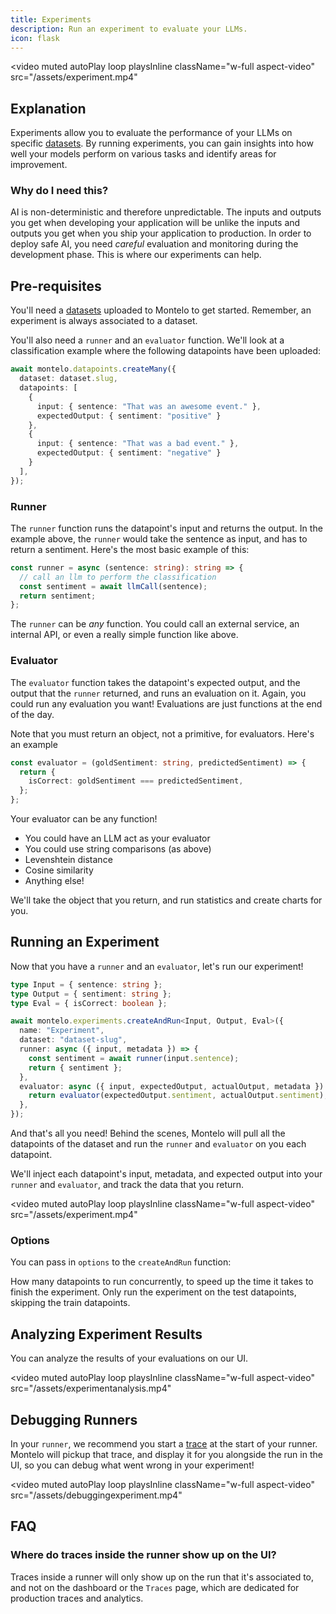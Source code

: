 ```yaml
---
title: Experiments
description: Run an experiment to evaluate your LLMs.
icon: flask
---
```


<video
  muted
  autoPlay
  loop
  playsInline
  className="w-full aspect-video"
  src="/assets/experiment.mp4"
></video>

## Explanation

Experiments allow you to evaluate the performance of your LLMs on specific [datasets](/datasets/datasets).
By running experiments, you can gain insights into how well your models perform on various tasks and identify areas for improvement.

### Why do I need this?

AI is non-deterministic and therefore unpredictable. The inputs and outputs you get when developing your application
will be unlike the inputs and outputs you get when you ship your application to production. In order to deploy safe AI, you need
 *careful* evaluation and monitoring during the development phase. This is where our experiments can help.

## Pre-requisites

You'll need a [datasets](/datasets/datasets) uploaded to Montelo to get started. Remember, an experiment is always
associated to a dataset.

You'll also need a `runner` and an `evaluator` function. We'll look at a classification example where the following
datapoints have been uploaded:

```typescript
await montelo.datapoints.createMany({
  dataset: dataset.slug,
  datapoints: [
    {
      input: { sentence: "That was an awesome event." },
      expectedOutput: { sentiment: "positive" }
    },
    {
      input: { sentence: "That was a bad event." },
      expectedOutput: { sentiment: "negative" }
    }
  ],
});
```

### Runner

The `runner` function runs the datapoint's input and returns the output. In the example above, the `runner` would take
the sentence as input, and has to return a sentiment. Here's the most basic example of this:

```typescript
const runner = async (sentence: string): string => {
  // call an llm to perform the classification
  const sentiment = await llmCall(sentence);
  return sentiment;
};
```

The `runner` can be *any* function. You could call an external service, an internal API, or even a really simple function
like above.

### Evaluator

The `evaluator` function takes the datapoint's expected output, and the output that the `runner` returned, and runs an evaluation on it. Again, you could run any
evaluation you want! Evaluations are just functions at the end of the day.

Note that you must return an object, not a primitive, for evaluators. Here's an example

```typescript
const evaluator = (goldSentiment: string, predictedSentiment) => {
  return {
    isCorrect: goldSentiment === predictedSentiment,
  };
};
```

Your evaluator can be any function!

- You could have an LLM act as your evaluator
- You could use string comparisons (as above)
- Levenshtein distance
- Cosine similarity
- Anything else!

We'll take the object that you return, and run statistics and create charts for you.

## Running an Experiment

Now that you have a `runner` and an `evaluator`, let's run our experiment!

```typescript
type Input = { sentence: string };
type Output = { sentiment: string };
type Eval = { isCorrect: boolean };

await montelo.experiments.createAndRun<Input, Output, Eval>({
  name: "Experiment",
  dataset: "dataset-slug",
  runner: async ({ input, metadata }) => {
    const sentiment = await runner(input.sentence);
    return { sentiment };
  },
  evaluator: async ({ input, expectedOutput, actualOutput, metadata }) => {
    return evaluator(expectedOutput.sentiment, actualOutput.sentiment);
  },
});
```

And that's all you need! Behind the scenes, Montelo will pull all the datapoints of the dataset and run the
`runner` and `evaluator` on you each datapoint.

We'll inject each datapoint's input, metadata, and expected output into your `runner` and `evaluator`, and track the
data that you return.

<video
  muted
  autoPlay
  loop
  playsInline
  className="w-full aspect-video"
  src="/assets/experiment.mp4"
></video>

### Options

You can pass in `options` to the `createAndRun` function:

<ParamField path="parallelism" type="number">
  How many datapoints to run concurrently, to speed up the time it takes to finish the experiment.
</ParamField>

<ParamField path="onlyTestSplit" type="boolean">
  Only run the experiment on the test datapoints, skipping the train datapoints.
</ParamField>

## Analyzing Experiment Results

You can analyze the results of your evaluations on our UI.

<video
  muted
  autoPlay
  loop
  playsInline
  className="w-full aspect-video"
  src="/assets/experimentanalysis.mp4"
></video>

## Debugging Runners

In your `runner`, we recommend you start a [trace](/docs/traces/traces) at the start of your runner. Montelo will pickup
that trace, and display it for you alongside the run in the UI, so you can debug what went wrong in your experiment!

<video
  muted
  autoPlay
  loop
  playsInline
  className="w-full aspect-video"
  src="/assets/debuggingexperiment.mp4"
></video>

## FAQ

### Where do traces inside the runner show up on the UI?

Traces inside a runner will only show up on the run that it's associated to, and not on the dashboard or the `Traces`
page, which are dedicated for production traces and analytics.
